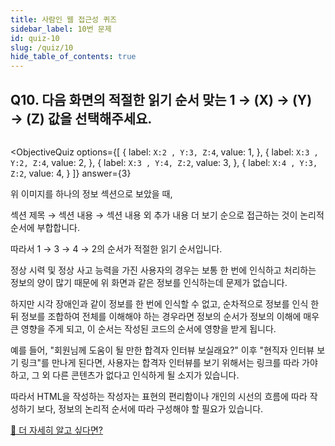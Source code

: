 ```yaml
---
title: 사람인 웹 접근성 퀴즈
sidebar_label: 10번 문제
id: quiz-10
slug: /quiz/10
hide_table_of_contents: true
---
```


## Q10. 다음 화면의 적절한 읽기 순서 맞는  1 → (X) → (Y) → (Z) 값을 선택해주세요. 


<FigureBox>
  <img src={useBaseUrl("/img/a11y/quiz-dir.jpg")} alt="" />
</FigureBox>


<ObjectiveQuiz
  options={[
    {
      label: `X:2 , Y:3, Z:4`,
      value: 1,
    },
    {
      label: `X:3 , Y:2, Z:4`,
      value: 2,
    },
    {
      label: `X:3 , Y:4, Z:2`,
      value: 3,
    },
    {
      label: `X:4 , Y:3, Z:2`,
      value: 4,
    }
  ]}
  answer={3}
> 
  <Correct>
    <p>
      위 이미지를 하나의 정보 섹션으로 보았을 때,
    </p>
    <p>
      섹션 제목 → 섹션 내용 → 섹션 내용 외 추가 내용 더 보기 순으로 접근하는 것이 논리적 
      순서에 부합합니다.
    </p>
    <p>
      따라서 1 → 3 → 4 → 2의 순서가 적절한 읽기 순서입니다.
    </p>
  </Correct>
  <p>
    정상 시력 및 정상 사고 능력을 가진 사용자의 경우는 보통 한 번에 인식하고 처리하는 
    정보의 양이 많기 때문에 위 화면과 같은 정보를 인식하는데 문제가 없습니다.
  </p>
  <p>
    하지만 시각 장애인과 같이 정보를 한 번에 인식할 수 없고, 순차적으로 정보를 인식 한 뒤
    정보를 조합하여 전체를 이해해야 하는 경우라면 정보의 순서가 정보의 이해에 매우 큰 영향을 
    주게 되고, 이 순서는 작성된 코드의 순서에 영향을 받게 됩니다.
  </p>
  <p>
    예를 들어, "회원님께 도움이 될 만한 합격자 인터뷰 보실래요?" 이후 "현직자 인터뷰 보기 링크"를
    만나게 된다면, 사용자는 합격자 인터뷰를 보기 위해서는 링크를 따라 가야하고, 그 외 다른
    콘텐츠가 없다고 인식하게 될 소지가 있습니다.
  </p>
  <p>
    따라서 HTML을 작성하는 작성자는 표현의 편리함이나 개인의 시선의 흐름에 따라 작성하기 보다,
    정보의 논리적 순서에 따라 구성해야 할 필요가 있습니다.
  </p>
  <a href="https://sri-fe1.notion.site/f6b99493d397429b8ab64e4aca5189f4">
    🔎 더 자세히 알고 싶다면?
  </a>
  
</ObjectiveQuiz>